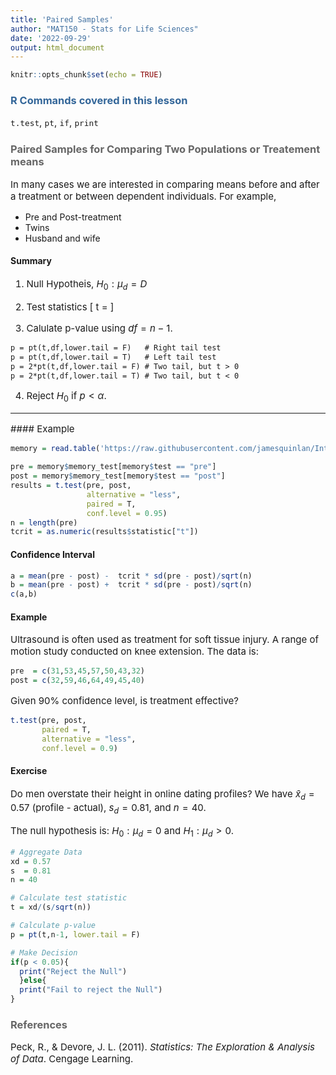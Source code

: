 ```yaml
---
title: 'Paired Samples'
author: "MAT150 - Stats for Life Sciences"
date: '2022-09-29'
output: html_document
---
```


<style>
    #header1 {
        color: #336699;
    }
    #normal {color: black;}
    p{font-size:15px;}
    h1{font-weight: bold;}
    h2{color: #336699;}
    h3{color: #666666;}
    ul{font-size:14px;}
    ol{font-size:15px;}
</style>


 


```r
knitr::opts_chunk$set(echo = TRUE)
```


### R Commands covered in this lesson {#header1}

`t.test`, `pt`, `if`, `print`

### Paired Samples for Comparing Two Populations or Treatement means
In many cases we are interested in comparing means before and after a treatment or between dependent individuals.  For example, 

* Pre and Post-treatment
* Twins
* Husband and wife


#### Summary

1. Null Hypotheis,  $H_0: \mu_d = D$

2. Test statistics
\[
t = \frac{\bar{x}_d - D}{s / \sqrt{n}}
\]


3. Calulate p-value using $df = n-1$.  

```md
p = pt(t,df,lower.tail = F)   # Right tail test
p = pt(t,df,lower.tail = T)   # Left tail test
p = 2*pt(t,df,lower.tail = F) # Two tail, but t > 0
p = 2*pt(t,df,lower.tail = T) # Two tail, but t < 0
```

4. Reject $H_0$ if $p < \alpha$.  

---


 #### Example
 
```r
memory = read.table('https://raw.githubusercontent.com/jamesquinlan/Intro-Stats-MAT150/main/data/examples/ex11_06.txt', header = T)
```


```r
pre = memory$memory_test[memory$test == "pre"]
post = memory$memory_test[memory$test == "post"]
results = t.test(pre, post, 
                 alternative = "less", 
                 paired = T, 
                 conf.level = 0.95)
n = length(pre)
tcrit = as.numeric(results$statistic["t"])
```

#### Confidence Interval

```r
a = mean(pre - post) -  tcrit * sd(pre - post)/sqrt(n)
b = mean(pre - post) +  tcrit * sd(pre - post)/sqrt(n)
c(a,b)
```


#### Example

Ultrasound is often used as treatment for soft tissue injury.  A range of motion study conducted on knee extension.  The data is: 

```r
pre  = c(31,53,45,57,50,43,32)
post = c(32,59,46,64,49,45,40)
```

Given 90% confidence level, is treatment effective?

```r
t.test(pre, post, 
       paired = T, 
       alternative = "less", 
       conf.level = 0.9)
```


#### Exercise

Do men overstate their height in online dating profiles?  We have
$\bar{x}_d = 0.57$ (profile - actual), $s_d = 0.81$, and $n = 40$.  

The null hypothesis is: $H_0: \mu_d = 0$ and $H_1: \mu_d > 0$.  

```r
# Aggregate Data
xd = 0.57
s  = 0.81
n = 40

# Calculate test statistic
t = xd/(s/sqrt(n))

# Calculate p-value
p = pt(t,n-1, lower.tail = F)

# Make Decision
if(p < 0.05){
  print("Reject the Null")
  }else{
  print("Fail to reject the Null")
}
```


### References

Peck, R., & Devore, J. L. (2011). *Statistics: The Exploration & Analysis of Data*. Cengage Learning.
